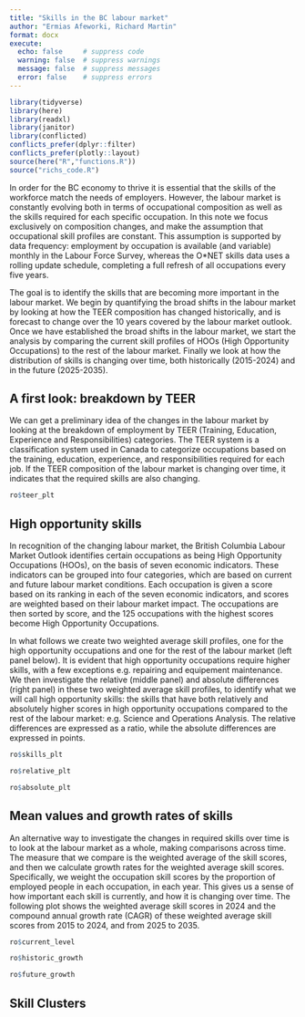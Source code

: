 ```yaml
---
title: "Skills in the BC labour market"
author: "Ermias Afeworki, Richard Martin"
format: docx
execute:
  echo: false     # suppress code
  warning: false  # suppress warnings
  message: false  # suppress messages
  error: false    # suppress errors
---
```


```r
library(tidyverse)
library(here)
library(readxl)
library(janitor)
library(conflicted)
conflicts_prefer(dplyr::filter)
conflicts_prefer(plotly::layout)
source(here("R","functions.R"))
source("richs_code.R")
```

In order for the BC economy to thrive it is essential that the skills of the workforce match the needs of employers. However, the labour market is constantly evolving both in terms of occupational composition as well as the skills required for each specific occupation. In this note we focus exclusively on composition changes, and make the assumption that occupational skill profiles are constant.  This assumption is supported by data frequency: employment by occupation is available (and variable) monthly in the Labour Force Survey, whereas the O\*NET skills data uses a rolling update schedule, completing a full refresh of all occupations every five years. 

The goal is to identify the skills that are becoming more important in the labour market.  We begin by quantifying the broad shifts in the labour market by looking at how the TEER composition has changed historically, and is forecast to change over the 10 years covered by the labour market outlook.  Once we have established the broad shifts in the labour market, we start the analysis by comparing the current skill profiles of HOOs (High Opportunity Occupations) to the rest of the labour market. Finally we look at how the distribution of skills is changing over time, both historically (2015-2024) and in the future (2025-2035).

## A first look: breakdown by TEER

We can get a preliminary idea of the changes in the labour market by looking at the breakdown of employment by TEER (Training, Education, Experience and Responsibilities) categories. The TEER system is a classification system used in Canada to categorize occupations based on the training, education, experience, and responsibilities required for each job. If the TEER composition of the labour market is changing over time, it indicates that the required skills are also changing.


```r
ro$teer_plt 
```

## High opportunity skills

In recognition of the changing labour market, the British Columbia Labour Market Outlook identifies certain occupations as being High Opportunity Occupations (HOOs), on the basis of seven economic indicators. These indicators can be grouped into four categories, which are based on current and future labour market conditions. Each occupation is given a score based on its ranking in each of the seven economic indicators, and scores are weighted based on their labour market impact. The occupations are then sorted by score, and the 125 occupations with the highest scores become High Opportunity Occupations.  

In what follows we create two weighted average skill profiles, one for the high opportunity occupations and one for the rest of the labour market (left panel below). It is evident that high opportunity occupations require higher skills, with a few exceptions e.g. repairing and equipement maintenance.  We then investigate the relative (middle panel) and absolute differences (right panel) in these two weighted average skill profiles, to identify what we will call high opportunity skills: the skills that have both relatively and absolutely higher scores in high opportunity occupations compared to the rest of the labour market: e.g. Science and Operations Analysis.  The relative differences are expressed as a ratio, while the absolute differences are expressed in points.

```r
ro$skills_plt
```

```r
ro$relative_plt
```

```r
ro$absolute_plt 
```

## Mean values and growth rates of skills

An alternative way to investigate the changes in required skills over time is to look at the labour market as a whole, making comparisons across time. The measure that we compare is the weighted average of the skill scores, and then we calculate growth rates for the weighted average skill scores.  Specifically, we weight the occupation skill scores by the proportion of employed people in each occupation, in each year. This gives us a sense of how important each skill is currently, and how it is changing over time.  The following plot shows the weighted average skill scores in 2024 and the compound annual growth rate (CAGR) of these weighted average skill scores from 2015 to 2024, and from 2025 to 2035.

```r
ro$current_level
```

```r
ro$historic_growth
```

```r
ro$future_growth 
```

## Skill Clusters





